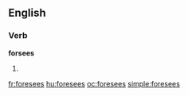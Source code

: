 ==English==

===Verb===
'''forsees'''

# {{third-person singular of|[[foresee]]}}

[[fr:foresees]]
[[hu:foresees]]
[[oc:foresees]]
[[simple:foresees]]